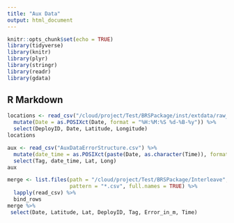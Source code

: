 ```yaml
---
title: "Aux Data"
output: html_document
---
```


```r
knitr::opts_chunk$set(echo = TRUE)
library(tidyverse)
library(knitr)
library(plyr)
library(stringr)
library(readr)
library(gdata)
```

## R Markdown

```r
locations <- read_csv("/cloud/project/Test/BRSPackage/inst/extdata/raw_data/All_Locations.csv") %>%
  mutate(Date = as.POSIXct(Date, format = "%H:%M:%S %d-%B-%y")) %>%
  select(DeployID, Date, Latitude, Longitude)
locations

aux <- read_csv("AuxDataErrorStructure.csv") %>%
  mutate(date_time = as.POSIXct(paste(Date, as.character(Time)), format = "%m/%d/%y %H:%M:%S")) %>%
  select(Tag, date_time, Lat, Long)
aux
```

```r
merge <- list.files(path = "/cloud/project/Test/BRSPackage/Interleave", 
                    pattern = "*.csv", full.names = TRUE) %>%
  lapply(read_csv) %>%
  bind_rows
merge %>%
 select(Date, Latitude, Lat, DeployID, Tag, Error_in_m, Time)
```

